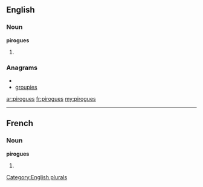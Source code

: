 ==English==

===Noun===
'''pirogues'''

# {{plural of|[[pirogue]]}}

===Anagrams===
* {{alphagram|egioprsu}}
* [[groupies#English|groupies]]

[[Category:English plurals]]

[[ar:pirogues]]
[[fr:pirogues]]
[[my:pirogues]]

----
==French==

===Noun===
'''pirogues''' {{m}}

# {{plural of|[[pirogue]]|lang=fr}}
{{rfc-auto}}